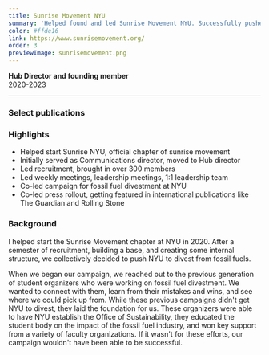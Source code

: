 ```yaml
---
title: Sunrise Movement NYU
summary: 'Helped found and led Sunrise Movement NYU. Successfully pushed NYU to divest their 5+ billion dollar endowment from the fossil fuel industry.'
color: #ffde16
link: https://www.sunrisemovement.org/
order: 3
previewImage: sunrisemovement.png
---
```


**Hub Director and founding member**\
2020-2023

---

### Select publications

<div className="grid gap-4 md:grid-cols-3 italic">
  <RichLink
    title="We Got NYU to Divest From Fossil Fuels — And That’s Just the Start"
    link="https://www.rollingstone.com/culture/culture-commentary/nyu-divest-fossil-fuels-students-1234826380"
    image="/links/rollingstone.png"
    imageAlt="Rolling Stone"
  />
  <RichLink
    title="New York University Will Divest from Fossil Fuels in Win for Student Activists"
    link="https://www.theguardian.com/us-news/2023/sep/12/new-york-university-fossil-fuel-divestment"
    image="/links/guardian.png"
    imageAlt="The Guardian"
  />
  <RichLink
    title="Meet Two NYU Sunrise Students Who Helped Push NYU to Divest from Fossil Fuels Experience"
    link="https://www.youtube.com/watch?v=d6kDbRy-lXY"
    image="/links/democracynow.png"
    imageAlt="Democracy Now!"
  />
</div>

### Highlights

- Helped start Sunrise NYU, official chapter of sunrise movement
- Initially served as Communications director, moved to Hub director
- Led recruitment, brought in over 300 members
- Led weekly meetings, leadership meetings, 1:1 leadership team
- Co-led campaign for fossil fuel divestment at NYU
- Co-led press rollout, getting featured in international publications like The Guardian and Rolling Stone

### Background

I helped start the Sunrise Movement chapter at NYU in 2020. After a semester of recruitment, building a base, and creating some internal structure, we collectively decided to push NYU to divest from fossil fuels.

When we began our campaign, we reached out to the previous generation of student organizers who were working on fossil fuel divestment. We wanted to connect with them, learn from their mistakes and wins, and see where we could pick up from. While these previous campaigns didn't get NYU to divest, they laid the foundation for us. These organizers were able to have NYU establish the Office of Sustainability, they educated the student body on the impact of the fossil fuel industry, and won key support from a variety of faculty organizations. If it wasn't for these efforts, our campaign wouldn't have been able to be successful.
